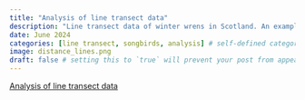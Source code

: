 ```yaml
---
title: "Analysis of line transect data"
description: "Line transect data of winter wrens in Scotland. An example of model fitting, model selection, goodness of fit assessment. Basic analysis skills required for any distance sampling analysis."
date: June 2024
categories: [line transect, songbirds, analysis] # self-defined categories
image: distance_lines.png
draft: false # setting this to `true` will prevent your post from appearing on your listing page until you're ready!
---
```


[Analysis of line transect data](http://distancedevelopment.github.io/Distance/articles/lines-distill.html)